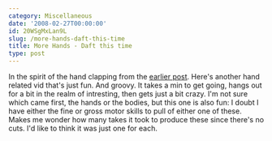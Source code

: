 ```yaml
---
category: Miscellaneous
date: '2008-02-27T00:00:00'
id: 20WSgMxLan9L
slug: /more-hands-daft-this-time
title: More Hands - Daft this time
type: post
---
```


In the spirit of the hand clapping from the
[earlier post](http://www.alanwsmith.com/blog/2008/02/11/excellence-in-almost-anything-tends-to-amaze/).
Here's another hand related vid that's just fun. And groovy.
It takes a min to get going, hangs out for a bit in the realm of
intresting, then gets just a bit crazy. I'm not sure which came
first, the hands or the bodies, but this one is also fun:
I doubt I have either the fine or gross motor skills to pull of
either one of these. Makes me wonder how many takes it took to
produce these since there's no cuts. I'd like to think it was just
one for each.